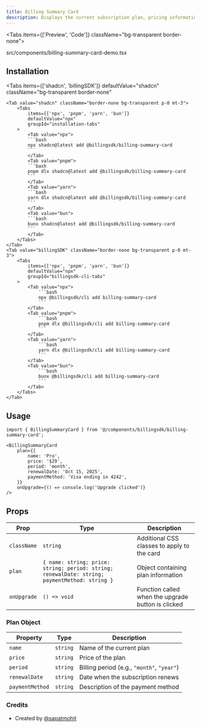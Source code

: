 ```yaml
---
title: Billing Summary Card
description: Displays the current subscription plan, pricing information, renewal date, and payment method, with an option to upgrade.
---
```


<Tabs items={['Preview', 'Code']} className="bg-transparent border-none">
  <Tab value="Preview" className="border-none bg-transparent p-0 mt-3">
    <PreviewComponents registryName="billingsdk">
      <BillingSummaryCardDemo />
    </PreviewComponents>
  </Tab>

  <Tab value="Code" className="mt-3">
    <include cwd lang="tsx" meta='title="src/components/billing-summary-card-demo.tsx"'>src/components/billing-summary-card-demo.tsx</include>
  </Tab>
</Tabs>

## Installation

<Tabs
	items={['shadcn', 'billingSDK']}
	defaultValue="shadcn"
	className="bg-transparent border-none"
>
	<Tab value="shadcn" className="border-none bg-transparent p-0 mt-3">
		<Tabs
			items={['npx', 'pnpm', 'yarn', 'bun']}
			defaultValue="npx"
			groupId="installation-tabs"
		>
			<Tab value="npx">
			```bash
			npx shadcn@latest add @billingsdk/billing-summary-card 
			```
			</Tab>
			<Tab value="pnpm">
			```bash
			pnpm dlx shadcn@latest add @billingsdk/billing-summary-card 
			```
			</Tab>
			<Tab value="yarn">
			```bash
			yarn dlx shadcn@latest add @billingsdk/billing-summary-card 
			```
			</Tab>
			<Tab value="bun">
			```bash
			bunx shadcn@latest add @billingsdk/billing-summary-card 
			```
			</Tab>
		</Tabs>
	</Tab>
	<Tab value="billingSDK" className="border-none bg-transparent p-0 mt-3">
		<Tabs
			items={['npx', 'pnpm', 'yarn', 'bun']}
			defaultValue="npx"
			groupId="billingsdk-cli-tabs"
		>
			<Tab value="npx">
				```bash 
				npx @billingsdk/cli add billing-summary-card 
				```
			</Tab>
			<Tab value="pnpm">
				```bash
				pnpm dlx @billingsdk/cli add billing-summary-card 
				```
			</Tab>
			<Tab value="yarn">
				```bash
				yarn dlx @billingsdk/cli add billing-summary-card 
				```		
			</Tab>
			<Tab value="bun">
				```bash 
				bunx @billingsdk/cli add billing-summary-card 
				```
			</Tab>
		</Tabs>
	</Tab>
</Tabs>

## Usage

```tsx
import { BillingSummaryCard } from '@/components/billingsdk/billing-summary-card';
```

```tsx
<BillingSummaryCard
	plan={{
		name: 'Pro',
		price: '$29',
		period: 'month',
		renewalDate: 'Oct 15, 2025',
		paymentMethod: 'Visa ending in 4242',
	}}
	onUpgrade={() => console.log('Upgrade clicked')}
/>
```

## Props

| Prop        | Type                                                                                          | Description                                        |
| ----------- | --------------------------------------------------------------------------------------------- | -------------------------------------------------- |
| `className` | `string`                                                                                      | Additional CSS classes to apply to the card        |
| `plan`      | `{ name: string; price: string; period: string; renewalDate: string; paymentMethod: string }` | Object containing plan information                 |
| `onUpgrade` | `() => void`                                                                                  | Function called when the upgrade button is clicked |

### Plan Object

| Property        | Type     | Description                                |
| --------------- | -------- | ------------------------------------------ |
| `name`          | `string` | Name of the current plan                   |
| `price`         | `string` | Price of the plan                          |
| `period`        | `string` | Billing period (e.g., `"month"`, `"year"`) |
| `renewalDate`   | `string` | Date when the subscription renews          |
| `paymentMethod` | `string` | Description of the payment method          |

### Credits

- Created by [@sapatmohit](https://github.com/sapatmohit)

